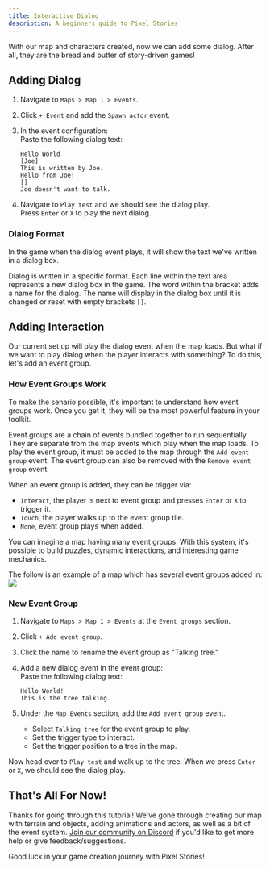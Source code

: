 ```yaml
---
title: Interactive Dialog
description: A beginners guide to Pixel Stories
---
```



With our map and characters created, now we can add some dialog. After all, they are the bread and butter of story-driven games!

## Adding Dialog

<Steps>

1. Navigate to `Maps > Map 1 > Events`.
2. Click `+ Event` and add the `Spawn actor` event.
3. In the event configuration: <br/>
   Paste the following dialog text:

   ```
   Hello World
   [Joe]
   This is written by Joe.
   Hello from Joe!
   []
   Joe doesn't want to talk.
   ```

4. Navigate to `Play test` and we should see the dialog play. <br/>
   Press `Enter` or `X` to play the next dialog.

</Steps>

### Dialog Format

In the game when the dialog event plays, it will show the text we've written in a dialog box.

Dialog is written in a specific format. Each line within the text area represents a new dialog box in the game. The word within the bracket adds a name for the dialog. The name will display in the dialog box until it is changed or reset with empty brackets `[]`.

## Adding Interaction

Our current set up will play the dialog event when the map loads. But what if we want to play dialog when the player interacts with something? To do this, let's add an event group.

### How Event Groups Work

To make the senario possible, it's important to understand how event groups work. Once you get it, they will be the most powerful feature in your toolkit.

Event groups are a chain of events bundled together to run sequentially. They are separate from the map events which play when the map loads. To play the event group, it must be added to the map through the `Add event group` event. The event group can also be removed with the `Remove event group` event.

When an event group is added, they can be trigger via:

- `Interact`, the player is next to event group and presses `Enter` or `X` to trigger it.
- `Touch`, the player walks up to the event group tile.
- `None`, event group plays when added.

You can imagine a map having many event groups. With this system, it's possible to build puzzles, dynamic interactions, and interesting game mechanics.

The follow is an example of a map which has several event groups added in:
![](../../../assets/images/event-groups-illistration.png)

### New Event Group

<Steps>

1. Navigate to `Maps > Map 1 > Events` at the `Event groups` section.
2. Click `+ Add event group`.
3. Click the name to rename the event group as "Talking tree."
4. Add a new dialog event in the event group: <br/>
   Paste the following dialog text:

   ```
   Hello World!
   This is the tree talking.
   ```

5. Under the `Map Events` section, add the `Add event group` event.
   - Select `Talking tree` for the event group to play.
   - Set the trigger type to interact.
   - Set the trigger position to a tree in the map.

</Steps>

Now head over to `Play test` and walk up to the tree. When we press `Enter` or `X`, we should see the dialog play.

## That's All For Now!

Thanks for going through this tutorial! We've gone through creating our map with terrain and objects, adding animations and actors, as well as a bit of the event system. [Join our community on Discord](https://discord.gg/XN9EaUh26g) if you'd like to get more help or give feedback/suggestions.

Good luck in your game creation journey with Pixel Stories!
